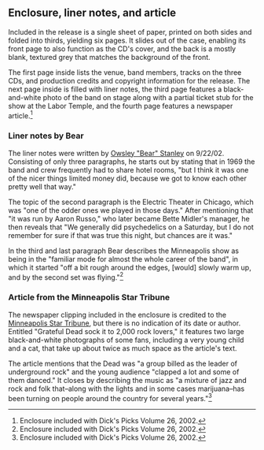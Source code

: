 
== Enclosure, liner notes, and article ==

Included in the release is a single sheet of paper, printed on both sides and folded into thirds, yielding six pages.  It slides out of the case, enabling its front page to also function as the CD's cover, and the back is a mostly blank, textured grey that matches the background of the front.

The first page inside lists the venue, band members, tracks on the three CDs, and production credits and copyright information for the release. The next page inside is filled with liner notes, the third page features a black-and-white photo of the band on stage along with a partial ticket stub for the show at the Labor Temple, and the fourth page features a newspaper article.<ref>Enclosure included with Dick's Picks Volume 26, 2002.</ref>

=== Liner notes by Bear ===

The liner notes were written by [[Owsley "Bear" Stanley]] on 9/22/02.  Consisting of only three paragraphs, he starts out by stating that in 1969 the band and crew frequently had to share hotel rooms, "but I think it was one of the nicer things limited money did, because we got to know each other pretty well that way."

The topic of the second paragraph is the Electric Theater in Chicago, which was "one of the odder ones we played in those days."  After mentioning that "it was run by Aaron Russo," who later became Bette Midler's manager, he then reveals that "We generally did psychedelics on a Saturday, but I do not remember for sure if that was true this night, but chances are it was."

In the third and last paragraph Bear describes the Minneapolis show as being in the "familiar mode for almost the whole career of the band", in which it started "off a bit rough around the edges, [would] slowly warm up, and by the second set was flying."<ref>Enclosure included with Dick's Picks Volume 26, 2002.</ref>

=== Article from the Minneapolis Star Tribune ===

The newspaper clipping included in the enclosure is credited to the [[Minneapolis Star-Tribune|Minneapolis Star Tribune]], but there is no indication of its date or author.  Entitled "Grateful Dead sock it to 2,000 rock lovers," it features two large black-and-white photographs of some fans, including a very young child and a cat, that take up about twice as much space as the article's text.

The article mentions that the Dead was "a group billed as the leader of underground rock" and the young audience "clapped a lot and some of them danced."  It closes by describing the music as "a mixture of jazz and rock and folk that&ndash;along with the lights and in some cases marijuana&ndash;has been turning on people around the country for several years."<ref>Enclosure included with Dick's Picks Volume 26, 2002.</ref>

